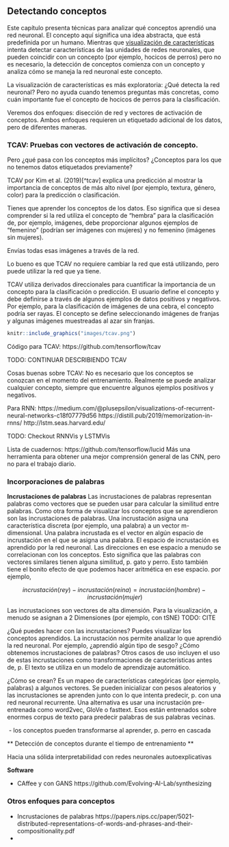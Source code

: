 ## Detectando conceptos 

<!--intro -->
Este capítulo presenta técnicas para analizar qué conceptos aprendió una red neuronal.
El concepto aquí significa una idea abstracta, que está predefinida por un humano.
Mientras que [visualización de características](#visualización-características) intenta detectar características de las unidades de redes neuronales, que pueden coincidir con un concepto (por ejemplo, hocicos de perros) pero no es necesario, la detección de conceptos comienza con un concepto y analiza cómo se maneja la red neuronal este concepto.


<!-- ¿Por qué son interesantes los conceptos? -->
La visualización de características es más exploratoria:
¿Qué detecta la red neuronal?
Pero no ayuda cuando tenemos preguntas más concretas, como cuán importante fue el concepto de hocicos de perros para la clasificación.


<!-- Enfoques que veremos -->
Veremos dos enfoques: disección de red y vectores de activación de conceptos.
Ambos enfoques requieren un etiquetado adicional de los datos, pero de diferentes maneras.

### TCAV: Pruebas con vectores de activación de concepto.

Pero ¿qué pasa con los conceptos más implícitos?
¿Conceptos para los que no tenemos datos etiquetados previamente?

TCAV por Kim et al. (2019)[^tcav] explica una predicción al mostrar la importancia de conceptos de más alto nivel (por ejemplo, textura, género, color) para la predicción o clasificación.

Tienes que aprender los conceptos de los datos.
Eso significa que si desea comprender si la red utiliza el concepto de "hembra" para la clasificación de, por ejemplo, imágenes, debe proporcionar algunos ejemplos de "femenino" (podrían ser imágenes con mujeres) y no femenino (imágenes sin mujeres).

Envías todas esas imágenes a través de la red.

Lo bueno es que TCAV no requiere cambiar la red que está utilizando, pero puede utilizar la red que ya tiene.




TCAV utiliza derivados direccionales para cuantificar la importancia de un concepto para la clasificación o predicción.
El usuario define el concepto y debe definirse a través de algunos ejemplos de datos positivos y negativos.
Por ejemplo, para la clasificación de imágenes de una cebra, el concepto podría ser rayas.
El concepto se define seleccionando imágenes de franjas y algunas imágenes muestreadas al azar sin franjas.

```r
knitr::include_graphics("images/tcav.png")
```


Código para TCAV: https://github.com/tensorflow/tcav

TODO: CONTINUAR DESCRIBIENDO TCAV

Cosas buenas sobre TCAV:
No es necesario que los conceptos se conozcan en el momento del entrenamiento.
Realmente se puede analizar cualquier concepto, siempre que encuentre algunos ejemplos positivos y negativos.

<!-- Visualización de características para RNNs -->
Para RNN: https://medium.com/@plusepsilon/visualizations-of-recurrent-neural-networks-c18f07779d56
https://distill.pub/2019/memorization-in-rnns/
http://lstm.seas.harvard.edu/

TODO: Checkout RNNVis y LSTMVis

Lista de cuadernos:
https://github.com/tensorflow/lucid
Más una herramienta para obtener una mejor comprensión general de las CNN, pero no para el trabajo diario.

### Incorporaciones de palabras

**Incrustaciones de palabras**
Las incrustaciones de palabras representan palabras como vectores que se pueden usar para calcular la similitud entre palabras.
Como otra forma de visualizar los conceptos que se aprendieron son las incrustaciones de palabras.
Una incrustación asigna una característica discreta (por ejemplo, una palabra) a un vector m-dimensional.
Una palabra incrustada es el vector en algún espacio de incrustación en el que se asigna una palabra.
El espacio de incrustación es aprendido por la red neuronal.
Las direcciones en ese espacio a menudo se correlacionan con los conceptos.
Esto significa que las palabras con vectores similares tienen alguna similitud, p. gato y perro.
Esto también tiene el bonito efecto de que podemos hacer aritmética en ese espacio.
por ejemplo,

$$incrustación(rey)-incrustación(reina)=incrustación(hombre)-incrustación(mujer)$$

Las incrustaciones son vectores de alta dimensión.
Para la visualización, a menudo se asignan a 2 Dimensiones (por ejemplo, con tSNE) TODO: CITE

¿Qué puedes hacer con las incrustaciones?
Puedes visualizar los conceptos aprendidos.
La incrustación nos permite analizar lo que aprendió la red neuronal.
Por ejemplo, ¿aprendió algún tipo de sesgo?
¿Cómo obtenemos incrustaciones de palabras?
Otros casos de uso incluyen el uso de estas incrustaciones como transformaciones de características antes de, p. El texto se utiliza en un modelo de aprendizaje automático.

¿Cómo se crean?
Es un mapeo de características categóricas (por ejemplo, palabras) a algunos vectores.
Se pueden inicializar con pesos aleatorios y las incrustaciones se aprenden junto con lo que intenta predecir, p. con una red neuronal recurrente.
Una alternativa es usar una incrustación pre-entrenada como word2vec, GloVe o fasttext.
Esos están entrenados sobre enormes corpus de texto para predecir palabras de sus palabras vecinas.


 - los conceptos pueden transformarse al aprender, p. perro en cascada

** Detección de conceptos durante el tiempo de entrenamiento **

Hacia una sólida interpretabilidad con redes neuronales autoexplicativas


**Software**

- CAffee y con GANS https://github.com/Evolving-AI-Lab/synthesizing


### Otros enfoques para conceptos

- Incrustaciones de palabras https://papers.nips.cc/paper/5021-distributed-representations-of-words-and-phrases-and-their-compositionality.pdf
-

[^TCAV]: Kim, Been, et al. "Interpretability beyond feature attribution: Quantitative testing with concept activation vectors (tcav)." arXiv preprint arXiv:1711.11279 (2017).

[^dissect]: Bau, David, et al. "Network dissection: Quantifying interpretability of deep visual representations." Proceedings of the IEEE Conference on Computer Vision and Pattern Recognition. 2017.

